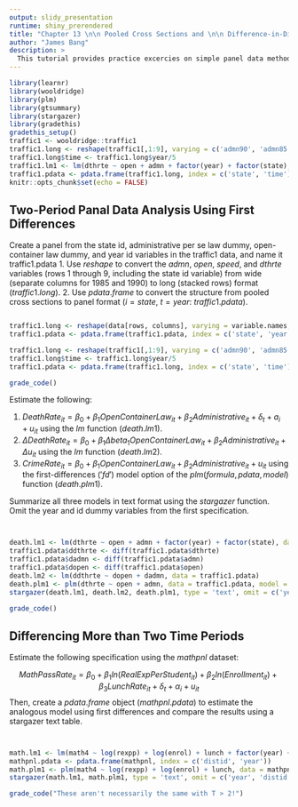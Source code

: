 ```yaml
---
output: slidy_presentation
runtime: shiny_prerendered
title: "Chapter 13 \n\n Pooled Cross Sections and \n\n Difference-in-Differences Estimation"
author: "James Bang"
description: > 
  This tutorial provides practice excercies on simple panel data methods.
---
```


```r
library(learnr)
library(wooldridge)
library(plm)
library(gtsummary)
library(stargazer)
library(gradethis)
gradethis_setup()
traffic1 <- wooldridge::traffic1
traffic1.long <- reshape(traffic1[,1:9], varying = c('admn90', 'admn85', 'open90', 'open85', 'dthrte90', 'dthrte85', 'speed90', 'speed85'), timevar = 'year', idvar = 'state', direction = 'long', sep = '')
traffic1.long$time <- traffic1.long$year/5
traffic1.lm1 <- lm(dthrte ~ open + admn + factor(year) + factor(state), data = traffic1.long)
traffic1.pdata <- pdata.frame(traffic1.long, index = c('state', 'time'))
knitr::opts_chunk$set(echo = FALSE)
```

## Two-Period Panal Data Analysis Using First Differences

Create a panel from the state id, administrative per se law dummy, open-container law dummy, and year id variables in the traffic1 data, and name it traffic1.pdata
  1. Use $reshape$ to convert the $admn$, $open$, $speed$, and $dthrte$ variables (rows 1 through 9, including the state id variable) from wide (separate columns for 1985 and 1990) to long (stacked rows) format ($traffic1.long$). 
  2. Use $pdata.frame$ to convert the structure from pooled cross sections to panel format ($i = state$, $t = year$: $traffic1.pdata$).

```r

```

```r
traffic1.long <- reshape(data[rows, columns], varying = variable.names, timevar = newname, idvar = oldname, direction, sep)
traffic1.pdata <- pdata.frame(traffic1.pdata, index = c('state', 'year'))
```

```r
traffic1.long <- reshape(traffic1[,1:9], varying = c('admn90', 'admn85', 'open90', 'open85', 'dthrte90', 'dthrte85', 'speed90', 'speed85'), timevar = 'year', idvar = 'state', direction = 'long', sep = '')
traffic1.long$time <- traffic1.long$year/5
traffic1.pdata <- pdata.frame(traffic1.long, index = c('state', 'time'))
```

```r
grade_code()
```

Estimate the following: 

  1. $DeathRate_{it} = \beta_0 + \beta_1OpenContainerLaw_{it} + \beta_2Administrative_{it} + \delta_t + a_i + u_{it}$ using the $lm$ function ($death.lm1$).
  2. $\Delta DeathRate_{it} = \beta_0 + \beta_1\Delta beta_1OpenContainerLaw_{it} + \beta_2Administrative_{it} + \Delta u_{it}$ using the $lm$ function ($death.lm2$).
  3. $CrimeRate_{it} = \beta_0 + \beta_1OpenContainerLaw_{it} + \beta_2Administrative_{it} + u_{it}$ using the first-differences ($'fd'$) model option of the $plm(formula, pdata, model)$ function ($death.plm1$).
  
Summarize all three models in text format using the $stargazer$ function. Omit the year and id dummy variables from the first specification. 

```r

```

```r

```

```r
death.lm1 <- lm(dthrte ~ open + admn + factor(year) + factor(state), data = traffic1.long)
traffic1.pdata$ddthrte <- diff(traffic1.pdata$dthrte)
traffic1.pdata$dadmn <- diff(traffic1.pdata$admn)
traffic1.pdata$dopen <- diff(traffic1.pdata$open)
death.lm2 <- lm(ddthrte ~ dopen + dadmn, data = traffic1.pdata)
death.plm1 <- plm(dthrte ~ open + admn, data = traffic1.pdata, model = 'fd')
stargazer(death.lm1, death.lm2, death.plm1, type = 'text', omit = c('year', 'state'))
```

```r
grade_code()
```

## Differencing More than Two Time Periods

Estimate the following specification using the $mathpnl$ dataset: 

$$MathPassRate_{it} = \beta_0 + \beta_1ln(RealExpPerStudent_{it}) + \beta_2ln(Enrollment_{it}) + \beta_3LunchRate_{it} + \delta_t + \alpha_i + u_{it}$$
Then, create a $pdata.frame$ object ($mathpnl.pdata$) to estimate the analogous model using first differences and compare the results using a stargazer text table. 

```r

```

```r
```

```r
math.lm1 <- lm(math4 ~ log(rexpp) + log(enrol) + lunch + factor(year) + factor(distid), data = mathpnl)
mathpnl.pdata <- pdata.frame(mathpnl, index = c('distid', 'year'))
math.plm1 <- plm(math4 ~ log(rexpp) + log(enrol) + lunch, data = mathpnl, model = 'fd')
stargazer(math.lm1, math.plm1, type = 'text', omit = c('year', 'distid'))
```

```r
grade_code("These aren't necessarily the same with T > 2!")
```

